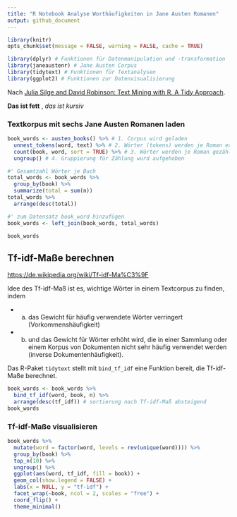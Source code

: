 ```yaml
---
title: "R Notebook Analyse Worthäufigkeiten in Jane Austen Romanen"
output: github_document
---
```


```r
library(knitr)
opts_chunk$set(message = FALSE, warning = FALSE, cache = TRUE)
```


```r
library(dplyr) # Funktionen für Datenmanipulation und -transformation
library(janeaustenr) # Jane Austen Corpus
library(tidytext) # Funktionen für Textanalysen
library(ggplot2) # Funktionen zur Datenvisualisierung
```

Nach [Julia Silge and David Robinson: Text Mining with R. A Tidy Approach](https://www.tidytextmining.com/tfidf.html).

**Das ist fett** , *das ist kursiv*

### Textkorpus mit sechs Jane Austen Romanen laden

```r
book_words <- austen_books() %>% # 1. Corpus wird geladen
  unnest_tokens(word, text) %>% # 2. Wörter (tokens) werden je Roman extrahiert
  count(book, word, sort = TRUE) %>% # 3. Wörter werden je Roman gezählt und anschließend sortiert
  ungroup() # 4. Gruppierung für Zählung wurd aufgehoben

#' Gesamtzahl Wörter je Buch
total_words <- book_words %>% 
  group_by(book) %>% 
  summarize(total = sum(n))
total_words %>%
  arrange(desc(total))
```

```r
#' zum Datensatz book_word hinzufügen
book_words <- left_join(book_words, total_words)

book_words
```

## Tf-idf-Maße berechnen

<https://de.wikipedia.org/wiki/Tf-idf-Ma%C3%9F>

Idee des Tf-idf-Maß ist es, wichtige Wörter in einem Textcorpus zu finden, indem 

- a) das Gewicht für häufig verwendete Wörter verringert (Vorkommenshäufigkeit)
- b) und das Gewicht für Wörter erhöht wird, die in einer Sammlung oder einem Korpus von Dokumenten nicht sehr häufig verwendet werden (inverse Dokumentenhäufigkeit).

Das R-Paket `tidytext` stellt mit `bind_tf_idf` eine Funktion bereit, die Tf-idf-Maße berechnet.

```r
book_words <- book_words %>%
  bind_tf_idf(word, book, n) %>%
  arrange(desc(tf_idf)) # sortierung nach Tf-idf-Maß absteigend
book_words
```

### Tf-idf-Maße visualisieren

```r
book_words %>%
  mutate(word = factor(word, levels = rev(unique(word)))) %>% 
  group_by(book) %>% 
  top_n(10) %>%
  ungroup() %>%
  ggplot(aes(word, tf_idf, fill = book)) +
  geom_col(show.legend = FALSE) +
  labs(x = NULL, y = "tf-idf") +
  facet_wrap(~book, ncol = 2, scales = "free") +
  coord_flip() +
  theme_minimal()
```


